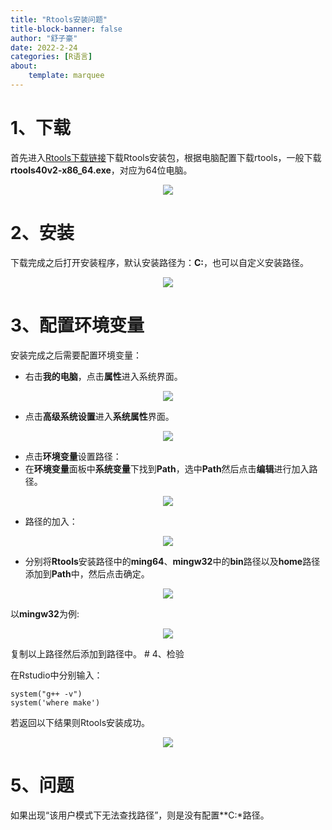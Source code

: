 ```yaml
---
title: "Rtools安装问题"
title-block-banner: false
author: "舒子豪"
date: 2022-2-24
categories: [R语言]
about: 
    template: marquee
---
```

# 1、下载
首先进入[Rtools下载链接](https://cran.rstudio.com/bin/windows/Rtools/)下载Rtools安装包，根据电脑配置下载rtools，一般下载**rtools40v2-x86_64.exe**，对应为64位电脑。

<center>![](1.png)</center>

# 2、安装

下载完成之后打开安装程序，默认安装路径为：**C:\rtools40**，也可以自定义安装路径。

<center>![](2.png)</center>


# 3、配置环境变量

安装完成之后需要配置环境变量：

   * 右击**我的电脑**，点击**属性**进入系统界面。

<center>![](3.png)</center>


   * 点击**高级系统设置**进入**系统属性**界面。

<center>![](4.png)</center>


   * 点击**环境变量**设置路径：
   * 在**环境变量**面板中**系统变量**下找到**Path**，选中**Path**然后点击**编辑**进行加入路径。

<center>![](5.png)</center>



   * 路径的加入：

<center>![](6.png)</center>


   * 分别将**Rtools**安装路径中的**ming64**、**mingw32**中的**bin**路径以及**home**路径添加到**Path**中，然后点击确定。


<center>![](7.png)</center>

以**mingw32**为例:

<center>![](8.png)</center>

复制以上路径然后添加到路径中。
# 4、检验

在Rstudio中分别输入：

```
system("g++ -v")
system('where make')
```

若返回以下结果则Rtools安装成功。

<center>![](9.png)</center>

# 5、问题

如果出现“该用户模式下无法查找路径”，则是没有配置**C:\rtools40\home**路径。
